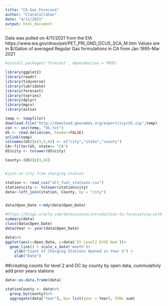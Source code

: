 ```yaml
---
title: "CA Gas Forecase"
author: "ClareCallahan"
date: "4/11/2021"
output: html_document
---
```


Data was pulled on 4/11/2021 from the EIA https://www.eia.gov/dnav/pet/PET_PRI_GND_DCUS_SCA_M.htm
Values are in $/Gallon of averaged Regular Gas formulations in CA from Jan 1995-Mar 2021 

```r

#install.packages('forecast', dependencies = TRUE)

```



```r
library(ggplot2)
library(readr)
library(tidyverse)
library(lubridate)
library(forecast)
library(tseries)
library(dplyr)
library(mgcv)
library(astsa)

```

```r
temp <- tempfile()
download.file("http://download.geonames.org/export/zip/US.zip",temp)
con <- unz(temp, "US.txt")
US <- read.delim(con, header=FALSE)
unlink(temp)
colnames(US)[c(3,5,6)] <- c("city","state","county")
CA<-filter(US, state== "CA")
US$city <- tolower(US$city)

County<-(US)[c(3,6)]


#join on city from charging station 

station <- read_csv("alt_fuel_stations.csv")
station$city <- tolower(station$city)
data<-left_join(station, County, by = "city")



```




```r

data$Open_Date <-mdy(data$Open_Date)

#https://blogs.oracle.com/datascience/introduction-to-forecasting-with-arima-in-r
summary(data)
class(data$Open_Date)
data$Year <- year(data$Open_Date)

```



```r


data%>%
ggplot(aes(x=Open_Date, y=data$`EV Level2 EVSE Num`))+
  geom_line() + scale_x_date('month')+ 
    ylab("Count of Charging Stations Opened in Year X") +
    xlab("Date")


```


##creating counts for level 2 and DC by county by open data, cummulativly add prior years stations 

```r
data<-as.data.frame(data)

stationCounty <- data%>%
  group_by(county)%>%
  aggregate(data["Year"], by= list(year = Year), FUN= sum)



```








